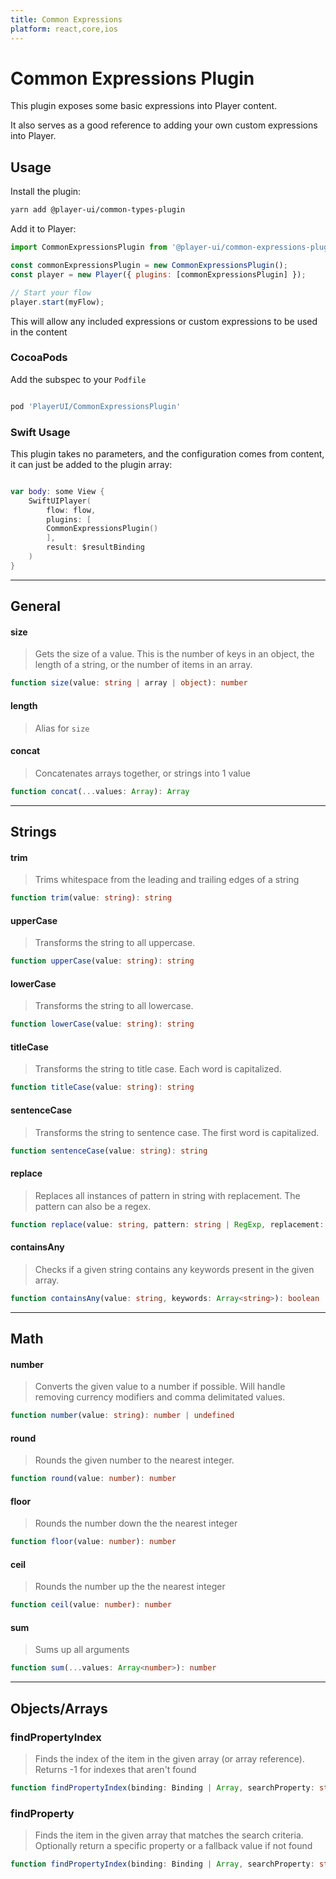 ```yaml
---
title: Common Expressions
platform: react,core,ios
---
```


# Common Expressions Plugin

This plugin exposes some basic expressions into Player content.

It also serves as a good reference to adding your own custom expressions into Player.

## Usage

<PlatformTabs>
  <core>

Install the plugin:

```bash
yarn add @player-ui/common-types-plugin
```

Add it to Player:
```js
import CommonExpressionsPlugin from '@player-ui/common-expressions-plugin';

const commonExpressionsPlugin = new CommonExpressionsPlugin();
const player = new Player({ plugins: [commonExpressionsPlugin] });

// Start your flow
player.start(myFlow);
```

This will allow any included expressions or custom expressions to be used in the content

  </core>

<ios>

### CocoaPods

Add the subspec to your `Podfile`

```ruby

pod 'PlayerUI/CommonExpressionsPlugin'

```

### Swift Usage

This plugin takes no parameters, and the configuration comes from content, it can just be added to the plugin array:

```swift

var body: some View {
    SwiftUIPlayer(
        flow: flow,
        plugins: [
        CommonExpressionsPlugin()
        ],
        result: $resultBinding
    )
}
```
</ios>

</PlatformTabs>

---

## General

#### size

> Gets the size of a value. This is the number of keys in an object, the length of a string, or the number of items in an array.

```ts
function size(value: string | array | object): number
```

#### length

> Alias for `size`

#### concat

> Concatenates arrays together, or strings into 1 value

```ts
function concat(...values: Array): Array
```

---

## Strings 

#### trim

> Trims whitespace from the leading and trailing edges of a string

```ts
function trim(value: string): string
```

#### upperCase

> Transforms the string to all uppercase.

```ts
function upperCase(value: string): string
```

#### lowerCase

> Transforms the string to all lowercase.

```ts
function lowerCase(value: string): string
```

#### titleCase

> Transforms the string to title case. Each word is capitalized.

```ts
function titleCase(value: string): string
```

#### sentenceCase

> Transforms the string to sentence case. The first word is capitalized.

```ts
function sentenceCase(value: string): string
```

#### replace

> Replaces all instances of pattern in string with replacement. The pattern can also be a regex.

```ts
function replace(value: string, pattern: string | RegExp, replacement: string): string
```

#### containsAny

> Checks if a given string contains any keywords present in the given array.

```ts
function containsAny(value: string, keywords: Array<string>): boolean
```

---

## Math

#### number

> Converts the given value to a number if possible. Will handle removing currency modifiers and comma delimitated values.

```ts
function number(value: string): number | undefined
```

#### round

> Rounds the given number to the nearest integer.

```ts
function round(value: number): number
```

#### floor

> Rounds the number down the the nearest integer

```ts
function floor(value: number): number
```

#### ceil

> Rounds the number up the the nearest integer

```ts
function ceil(value: number): number
```

#### sum

> Sums up all arguments

```ts
function sum(...values: Array<number>): number
```

---

## Objects/Arrays

### findPropertyIndex

> Finds the index of the item in the given array (or array reference). Returns -1 for indexes that aren't found

```ts
function findPropertyIndex(binding: Binding | Array, searchProperty: string, searchValue: any): number
```

### findProperty

> Finds the item in the given array that matches the search criteria. Optionally return a specific property or a fallback value if not found

```ts
function findPropertyIndex(binding: Binding | Array, searchProperty: string, searchValue: any, fallBackProperty?: string, fallBackValue?: T): T
```
